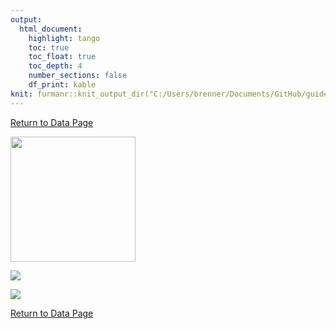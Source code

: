 ```yaml
---
output: 
  html_document:
    highlight: tango
    toc: true
    toc_float: true
    toc_depth: 4
    number_sections: false
    df_print: kable
knit: furmanr::knit_output_dir("C:/Users/brenner/Documents/GitHub/guides")
---
```


\newcommand\first[1]{\color{darkblue}{\textbf{#1}}}
\newcommand\second[1]{\color{dodgerblue}{\textbf{#1}}}
\newcommand\third[1]{\color{skyblue}{\textrm{#1}}}

[Return to Data Page](data_home.html)

<img src="https://github.com/social-lorax/new_guides/blob/main/Images/Logos/tidytext.png?raw=true" height="200">

![](https://raw.githubusercontent.com/social-lorax/new_guides/main/Images/Underlines/r_underline.png)

![](https://raw.githubusercontent.com/social-lorax/new_guides/main/Images/Underlines/r_underline.png)

[Return to Data Page](data_home.html)